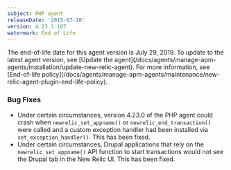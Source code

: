 ```yaml
---
subject: PHP agent
releaseDate: '2015-07-10'
version: 4.23.1.107
watermark: End of Life
---
```


<Callout variant="important">
  The end-of-life date for this agent version is July 29, 2019. To update to the latest agent version, see [Update the agent](/docs/agents/manage-apm-agents/installation/update-new-relic-agent). For more information, see [End-of-life policy](/docs/agents/manage-apm-agents/maintenance/new-relic-agent-plugin-end-life-policy).
</Callout>

### Bug Fixes

* Under certain circumstances, version 4.23.0 of the PHP agent could crash when `newrelic_set_appname()` or `newrelic_end_transaction()` were called and a custom exception handler had been installed via `set_exception_handler()`. This has been fixed.
* Under certain circumstances, Drupal applications that rely on the `newrelic_set_appname()` API function to start transactions would not see the Drupal tab in the New Relic UI. This has been fixed.
